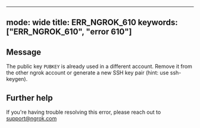 
---
mode: wide
title: ERR_NGROK_610
keywords: ["ERR_NGROK_610", "error 610"]
---

## Message
The public key `PUBKEY` is already used in a different account. Remove it from the other ngrok account or generate a new SSH key pair (hint: use ssh-keygen).




## Further help
If you're having trouble resolving this error, please reach out to [support@ngrok.com](mailto:support@ngrok.com?subject=Help%20with%20ERR_NGROK_610)

